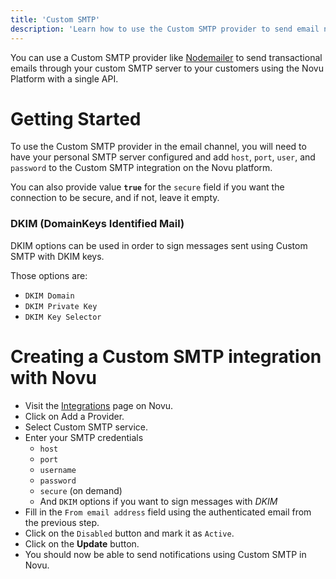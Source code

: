 ```yaml
---
title: 'Custom SMTP'
description: 'Learn how to use the Custom SMTP provider to send email notifications using Novu'
---
```


You can use a Custom SMTP provider like [Nodemailer](https://nodemailer.com/about/) to send transactional emails through your custom SMTP server to your customers using the Novu Platform with a single API.

# Getting Started

To use the Custom SMTP provider in the email channel, you will need to have your personal SMTP server configured and add `host`, `port`, `user`, and `password` to the Custom SMTP integration on the Novu platform.

You can also provide value **`true`** for the `secure` field if you want the connection to be secure, and if not, leave it empty.

### DKIM (DomainKeys Identified Mail)

DKIM options can be used in order to sign messages sent using Custom SMTP with DKIM keys.

Those options are:

- `DKIM Domain`
- `DKIM Private Key`
- `DKIM Key Selector`

# Creating a Custom SMTP integration with Novu

- Visit the [Integrations](https://web.novu.co/integrations?utm_campaign=docs-customsmtp) page on Novu.
- Click on Add a Provider.
- Select Custom SMTP service.
- Enter your SMTP credentials
    - `host`
    - `port`
    - `username`
    - `password`
    - `secure` (on demand)
    - And `DKIM` options if you want to sign messages with *DKIM*
- Fill in the `From email address` field using the authenticated email from the previous step.
- Click on the `Disabled` button and mark it as `Active`.
- Click on the **Update** button.
- You should now be able to send notifications using Custom SMTP in Novu.